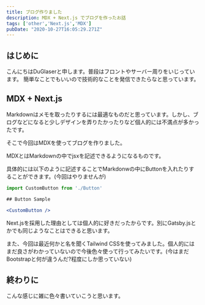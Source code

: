 ```yaml
---
title: ブログ作りました
description: MDX + Next.js でブログを作ったお話
tags: ['other','Next.js','MDX']
pubDate: "2020-10-27T16:05:29.271Z"
---
```


## はじめに
こんにちはDuGlaserと申します。普段はフロントやサーバー周りをいじっています。
簡単なことでもいいので技術的なことを発信できたらなと思っています。

## MDX + Next.js
Markdownはメモを取ったりするには最適なものだと思っています。しかし、ブログなどになると少しデザインを弄りたかったりなど個人的には不満点が多かったです。

そこで今回はMDXを使ってブログを作りました。

MDXとはMarkdownの中でjsxを記述できるようになるものです。

具体的には以下のように記述することでMarkdonwの中にButtonを入れたりすることができます。(今回はやりませんが)

```jsx
import CustomButton from './Button'

## Button Sample

<CustomButton />
```

Next.jsを採用した理由としては個人的に好きだったからです。別にGatsby.jsとかでも同じようなことはできると思います。

また、今回は最近何かと名を聞くTailwind CSSを使ってみました。個人的にはまだ良さがわかっていないので今後色々使って行ってみたいです。(今はまだBootstrapと何が違うんだ?程度にしか思っていない)

## 終わりに
こんな感じに雑に色々書いていこうと思います。
